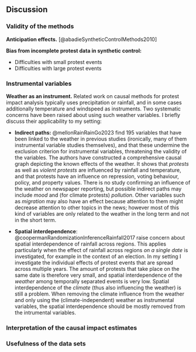 <!--

Discussion interprets the results and places them in terms of the state-of-the-art.

Interpretation of findings (e.g. in terms of a) research ethics b) limitation of the research methodology):
Excellent and critical discussion and or reflection on all findings vis-a-vis existing research. Attention for research limitations and concrete suggestions for further research. Conclusions have been based on results, and have been taken to a higher level.

 -->

## Discussion

### Validity of the methods

__Anticipation effects.__ [@abadieSyntheticControlMethods2010]

__Bias from incomplete protest data in synthetic control:__

- Difficulties with small protest events
- Difficulties with large protest events

### Instrumental variables

__Weather as an instrument.__ Related work on causal methods for protest impact analysis typically uses precipitation or rainfall, and in some cases additionally temperature and windspeed as instruments. Two systematic concerns have been raised about using such weather variables. I briefly discuss their applicability to my setting:

- __Indirect paths:__ @mellonRainRainGo2023 find 195 variables that have been linked to the weather in previous studies (ironically, many of them instrumental variable studies themselves), and that these undermine the exclusion criterion for instrumental variables, threatening the validity of the variables. The authors have constructed a comprehensive causal graph depicting the known effects of the weather. It shows that _protests_ as well as _violent protests_ are influenced by rainfall and temperature, and that protests have an influence on repression, voting behaviour, policy, and property values. There is no study confirming an influence of the weather on newspaper reporting, but possible indirect paths may include _mood_ and (for climate protests) _pollution_. Other variables such as _migration_ may also have an effect because attention to them might decrease attention to other topics in the news; however most of this kind of variables are only related to the weather in the long term and not in the short term.

- __Spatial interdependence__: @coopermanRandomizationInferenceRainfall2017 raise concern about spatial interdependence of rainfall across regions. This applies particularly when the effect of rainfall across regions _on a single date_ is investigated, for example in the context of an election. In my setting I investigate the individual effects of protest events that are spread across multiple years. The amount of protests that take place on the same date is therefore very small, and spatial interdependence of the _weather_ among temporally separated events is very low. Spatial interdependence of the _climate_ (thus also influencing the weather) is still a problem. When removing the climate influence from the weather and only using the (climate-independent) weather as instrumental variables, the spatial interdependence should be mostly removed from the intrumental variables.

### Interpretation of the causal impact estimates

### Usefulness of the data sets

